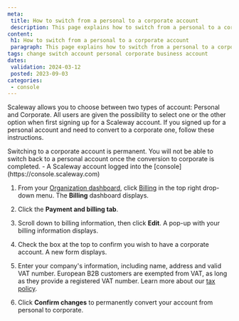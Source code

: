 ```yaml
---
meta:
 title: How to switch from a personal to a corporate account
 description: This page explains how to switch from a personal to a corporate account using the Scaleway console.
content:
 h1: How to switch from a personal to a corporate account
 paragraph: This page explains how to switch from a personal to a corporate account using the Scaleway console.
tags: change switch account personal corporate business account
dates:
 validation: 2024-03-12
 posted: 2023-09-03
categories:
 - console
---
```


Scaleway allows you to choose between two types of account: Personal and Corporate. All users are given the possibility to select one or the other option when first signing up for a Scaleway account. If you signed up for a personal account and need to convert to a corporate one, follow these instructions.

<Message type="important">
 Switching to a corporate account is permanent. You will not be able to switch back to a personal account once the conversion to corporate is completed.
</Message>

<Macro id="requirements" />
- A Scaleway account logged into the [console](https://console.scaleway.com)

1. From your [Organization dashboard](https://console.scaleway.com/organization), click [Billing](https://www.scaleway.com/en/docs/faq/billing) in the top right drop-down menu. The **Billing** dashboard displays.

2. Click the **Payment and billing tab**.

3. Scroll down to billing information, then click <Icon name="edit" /> **Edit**. A pop-up with your billing information displays.
    <Lightbox src="scaleway-billing-personal-info.webp" alt="" />
4. Check the box at the top to confirm you wish to have a corporate account. A new form displays.
    <Lightbox src="scaleway-billing-corporate-info.webp" alt="" />
5. Enter your company's information, including name, address and valid VAT number.
    <Message type="note">
    European B2B customers are exempted from VAT, as long as they provide a registered VAT number. Learn more about our [tax policy](/faq/billing/#do-the-prices-shown-on-the-website-include-eu-vat).
    </Message>
6. Click **Confirm changes** to permanently convert your account from personal to corporate.



